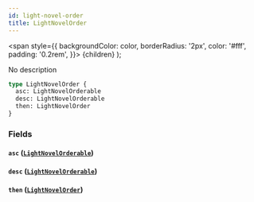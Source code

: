 ```yaml
---
id: light-novel-order
title: LightNovelOrder
---
```


<span
style={{
      backgroundColor: color,
      borderRadius: '2px',
      color: '#fff',
      padding: '0.2rem',
    }}>
{children}
</span>
);

No description

```graphql
type LightNovelOrder {
  asc: LightNovelOrderable
  desc: LightNovelOrderable
  then: LightNovelOrder
}
```

### Fields

#### `asc` ([`LightNovelOrderable`](/docs/schema/enums/light-novel-orderable))

#### `desc` ([`LightNovelOrderable`](/docs/schema/enums/light-novel-orderable))

#### `then` ([`LightNovelOrder`](/docs/schema/inputs/light-novel-order))
